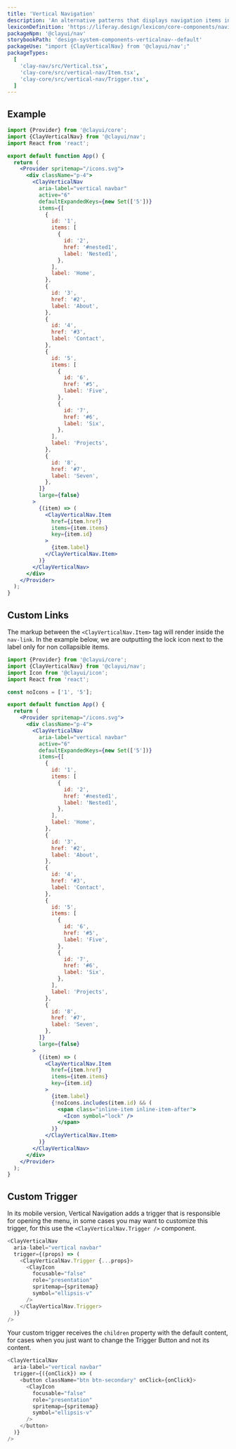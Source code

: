 ```yaml
---
title: 'Vertical Navigation'
description: 'An alternative patterns that displays navigation items in a vertical menu.'
lexiconDefinition: 'https://liferay.design/lexicon/core-components/navigation/vertical-nav/'
packageNpm: '@clayui/nav'
storybookPath: 'design-system-components-verticalnav--default'
packageUse: "import {ClayVerticalNav} from '@clayui/nav';"
packageTypes:
  [
    'clay-nav/src/Vertical.tsx',
    'clay-core/src/vertical-nav/Item.tsx',
    'clay-core/src/vertical-nav/Trigger.tsx',
  ]
---
```


## Example

```jsx preview
import {Provider} from '@clayui/core';
import {ClayVerticalNav} from '@clayui/nav';
import React from 'react';

export default function App() {
  return (
    <Provider spritemap="/icons.svg">
      <div className="p-4">
        <ClayVerticalNav
          aria-label="vertical navbar"
          active="6"
          defaultExpandedKeys={new Set(['5'])}
          items={[
            {
              id: '1',
              items: [
                {
                  id: '2',
                  href: '#nested1',
                  label: 'Nested1',
                },
              ],
              label: 'Home',
            },
            {
              id: '3',
              href: '#2',
              label: 'About',
            },
            {
              id: '4',
              href: '#3',
              label: 'Contact',
            },
            {
              id: '5',
              items: [
                {
                  id: '6',
                  href: '#5',
                  label: 'Five',
                },
                {
                  id: '7',
                  href: '#6',
                  label: 'Six',
                },
              ],
              label: 'Projects',
            },
            {
              id: '8',
              href: '#7',
              label: 'Seven',
            },
          ]}
          large={false}
        >
          {(item) => (
            <ClayVerticalNav.Item
              href={item.href}
              items={item.items}
              key={item.id}
            >
              {item.label}
            </ClayVerticalNav.Item>
          )}
        </ClayVerticalNav>
      </div>
    </Provider>
  );
}
```

## Custom Links

The markup between the `<ClayVerticalNav.Item>` tag will render inside the `nav-link`. In the example below, we are outputting the lock icon next to the label only for non collapsible items.

```jsx preview
import {Provider} from '@clayui/core';
import {ClayVerticalNav} from '@clayui/nav';
import Icon from '@clayui/icon';
import React from 'react';

const noIcons = ['1', '5'];

export default function App() {
  return (
    <Provider spritemap="/icons.svg">
      <div className="p-4">
        <ClayVerticalNav
          aria-label="vertical navbar"
          active="6"
          defaultExpandedKeys={new Set(['5'])}
          items={[
            {
              id: '1',
              items: [
                {
                  id: '2',
                  href: '#nested1',
                  label: 'Nested1',
                },
              ],
              label: 'Home',
            },
            {
              id: '3',
              href: '#2',
              label: 'About',
            },
            {
              id: '4',
              href: '#3',
              label: 'Contact',
            },
            {
              id: '5',
              items: [
                {
                  id: '6',
                  href: '#5',
                  label: 'Five',
                },
                {
                  id: '7',
                  href: '#6',
                  label: 'Six',
                },
              ],
              label: 'Projects',
            },
            {
              id: '8',
              href: '#7',
              label: 'Seven',
            },
          ]}
          large={false}
        >
          {(item) => (
            <ClayVerticalNav.Item
              href={item.href}
              items={item.items}
              key={item.id}
            >
              {item.label}
              {!noIcons.includes(item.id) && (
                <span class="inline-item inline-item-after">
                  <Icon symbol="lock" />
                </span>
              )}
            </ClayVerticalNav.Item>
          )}
        </ClayVerticalNav>
      </div>
    </Provider>
  );
}
```

## Custom Trigger

In its mobile version, Vertical Navigation adds a trigger that is responsible for opening the menu, in some cases you may want to customize this trigger, for this use the `<ClayVerticalNav.Trigger />` component.

```js
<ClayVerticalNav
  aria-label="vertical navbar"
  trigger={(props) => (
    <ClayVerticalNav.Trigger {...props}>
      <ClayIcon
        focusable="false"
        role="presentation"
        spritemap={spritemap}
        symbol="ellipsis-v"
      />
    </ClayVerticalNav.Trigger>
  )}
/>
```

Your custom trigger receives the `children` property with the default content, for cases when you just want to change the Trigger Button and not its content.

```js
<ClayVerticalNav
  aria-label="vertical navbar"
  trigger={({onClick}) => (
    <button className="btn btn-secondary" onClick={onClick}>
      <ClayIcon
        focusable="false"
        role="presentation"
        spritemap={spritemap}
        symbol="ellipsis-v"
      />
    </button>
  )}
/>
```
